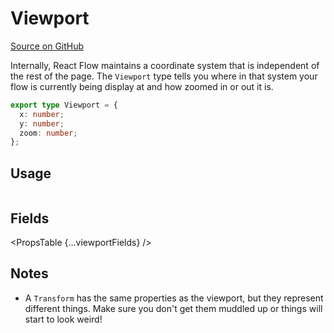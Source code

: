 
# Viewport

[Source on GitHub](https://github.com/wbkd/react-flow/blob/f919cb152dd5a92ec3b4d7e4568ffe099bc2af39/packages/system/src/types/general.ts#L69)

Internally, React Flow maintains a coordinate system that is independent of the
rest of the page. The `Viewport` type tells you where in that system your flow
is currently being display at and how zoomed in or out it is.

```ts
export type Viewport = {
  x: number;
  y: number;
  zoom: number;
};
```

## Usage

```ts

```

## Fields

<PropsTable {...viewportFields} />

## Notes

- A `Transform` has the same properties as the viewport, but they represent
  different things. Make sure you don't get them muddled up or things will start
  to look weird!
